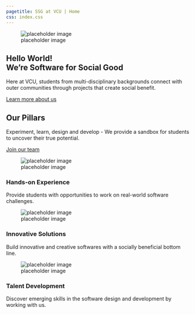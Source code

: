 ```yaml
---
pagetitle: SSG at VCU | Home
css: index.css
---
```


<!--- hero banner section --->

::: {.hero-banner} 

::: {.content-block}  

::: {.hero-image-wrap}
![placeholder image](assets/hero-image.png){.hero-image}
:::

::: {.hero-text}
# Hello World! <br> We're Software for Social Good
Here at VCU, students from multi-disciplinary backgrounds connect with outer communities through projects that create social benefit.

::: {.hero-buttons}
[Learn more about us](){.btn .btn-primary .btn-lg role="button"}
:::

:::

:::

:::


<!--- our pillars section --->

::: {.our-pillars}

::: {.content-block}

# Our Pillars

::: our-pillars-text
Experiment, learn, design and develop - We provide a sandbox for students to uncover their true potential.

[Join our team](){.btn .btn-primary .btn-lg role="button"}
:::

::: {.pillars-card-wrap}

::: {.pillars-card}

::: {.pillars-image-wrap}
![placeholder image](assets/ssg_logo_black_l2.svg)
:::

<h3>Hands-on Experience</h3>

Provide students with opportunities to work on real-world software challenges. 

::: 

::: {.pillars-card}

::: {.pillars-image-wrap}
![placeholder image](assets/ssg_logo_black_l2.svg)
:::

<h3>Innovative Solutions</h3>

Build innovative and creative softwares with a socially beneficial bottom line.

::: 

::: {.pillars-card}

::: {.pillars-image-wrap}
![placeholder image](assets/ssg_logo_black_l2.svg)
:::

<h3>Talent Development</h3>

Discover emerging skills in the software design and development by working with us.

:::

:::

:::

::: 